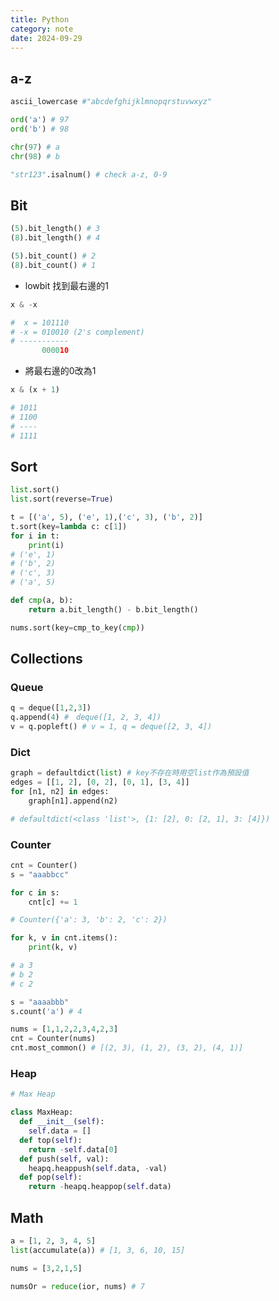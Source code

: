 ---
title: Python
category: note
date: 2024-09-29
---

## a-z
```py
ascii_lowercase #"abcdefghijklmnopqrstuvwxyz"
```

```py
ord('a') # 97
ord('b') # 98

chr(97) # a
chr(98) # b
```

```py
"str123".isalnum() # check a-z, 0-9
```

## Bit
```py
(5).bit_length() # 3
(8).bit_length() # 4
```

```py
(5).bit_count() # 2
(8).bit_count() # 1
```

* lowbit
找到最右邊的1
```py
x & -x

#  x = 101110
# -x = 010010 (2's complement)
# -----------
       000010
```

* 將最右邊的0改為1
```py
x & (x + 1)

# 1011
# 1100
# ----
# 1111
```

## Sort
```py
list.sort()
list.sort(reverse=True)
```

```py
t = [('a', 5), ('e', 1),('c', 3), ('b', 2)]
t.sort(key=lambda c: c[1])
for i in t:
	print(i)
# ('e', 1)
# ('b', 2)
# ('c', 3)
# ('a', 5)
```

```py
def cmp(a, b):
	return a.bit_length() - b.bit_length()

nums.sort(key=cmp_to_key(cmp))
```

## Collections
### Queue

```py
q = deque([1,2,3])
q.append(4) #　deque([1, 2, 3, 4])
v = q.popleft() # v = 1, q = deque([2, 3, 4])
```

### Dict
```py
graph = defaultdict(list) # key不存在時用空list作為預設值
edges = [[1, 2], [0, 2], [0, 1], [3, 4]]
for [n1, n2] in edges:
	graph[n1].append(n2)

# defaultdict(<class 'list'>, {1: [2], 0: [2, 1], 3: [4]})
```

### Counter
```py
cnt = Counter()
s = "aaabbcc"

for c in s:
	cnt[c] += 1

# Counter({'a': 3, 'b': 2, 'c': 2})

for k, v in cnt.items():
	print(k, v)

# a 3
# b 2
# c 2
```

```py
s = "aaaabbb"
s.count('a') # 4
```

```py
nums = [1,1,2,2,3,4,2,3]
cnt = Counter(nums)
cnt.most_common() # [(2, 3), (1, 2), (3, 2), (4, 1)]
```

### Heap
```py
# Max Heap

class MaxHeap:
  def __init__(self):
    self.data = []
  def top(self):
    return -self.data[0]
  def push(self, val):
    heapq.heappush(self.data, -val)
  def pop(self):
    return -heapq.heappop(self.data)
```

## Math
```py
a = [1, 2, 3, 4, 5]
list(accumulate(a)) # [1, 3, 6, 10, 15]
```

```py
nums = [3,2,1,5]

numsOr = reduce(ior, nums) # 7
```